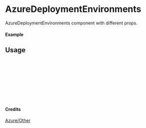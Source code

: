
<Meta of={AzureDeploymentEnvironments} title="Azure/Other/AzureDeploymentEnvironments" />

# AzureDeploymentEnvironments

AzureDeploymentEnvironments component with different props.

#### Example

<Canvas of={AzureDeploymentEnvironments.Primary} />

## Usage

```ts
import { AzureDeploymentEnvironments } from "yadl-ui";

const Example = () => {
  return (
      <AzureDeploymentEnvironments />
  );
};

export default Example;
```

#### Credits
[Azure/Other](https://learn.microsoft.com/en-us/azure/architecture/icons/)
